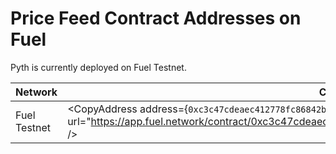 
# Price Feed Contract Addresses on Fuel

Pyth is currently deployed on Fuel Testnet.

| Network      | Contract address                                                                                                                                                                                          |
| ------------ | --------------------------------------------------------------------------------------------------------------------------------------------------------------------------------------------------------- |
| Fuel Testnet | <CopyAddress address={`0xc3c47cdeaec412778fc86842b44fb061b350db57f9d52def4f73036156f71506`} url="https://app.fuel.network/contract/0xc3c47cdeaec412778fc86842b44fb061b350db57f9d52def4f73036156f71506" /> |
